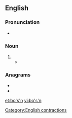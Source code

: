 {{also|bôn}}
==English==

===Pronunciation===
* {{IPA|/ˈbəʊsn̩/|lang=en}}

===Noun===
{{en-noun}}

# {{alternative form of|bosun|lang=en}}
#* {{quote-text|year=1901|author=Julius Washington Muller|title=Starboard Lights: Salt Water Tales|page=87|passage=When Hennery saw the '''bo's'n''' crawl out of the water hole he nearly fainted with fright.}}

===Anagrams===
* {{l|en|nobs}}
* {{l|en|snob}}

[[Category:English contractions]]

[[et:bo's'n]]
[[vi:bo's'n]]